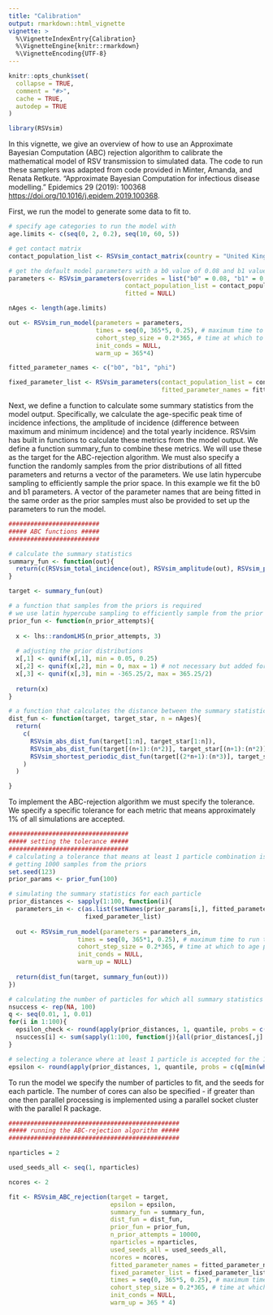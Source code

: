 ```yaml
---
title: "Calibration"
output: rmarkdown::html_vignette
vignette: >
  %\VignetteIndexEntry{Calibration}
  %\VignetteEngine{knitr::rmarkdown}
  %\VignetteEncoding{UTF-8}
---
```


```r
knitr::opts_chunk$set(
  collapse = TRUE,
  comment = "#>",
  cache = TRUE,
  autodep = TRUE
)
```

```r
library(RSVsim)
```

In this vignette, we give an overview of how to use an Approximate Bayesian Computation (ABC) rejection algorithm to calibrate the mathematical model of RSV transmission to simulated data. The code to run these samplers was adapted from code provided in Minter, Amanda, and Renata Retkute. "Approximate Bayesian Computation for infectious disease modelling." Epidemics 29 (2019): 100368 <https://doi.org/10.1016/j.epidem.2019.100368>. 

First, we run the model to generate some data to fit to.

```r

# specify age categories to run the model with
age.limits <- c(seq(0, 2, 0.2), seq(10, 60, 5))

# get contact matrix
contact_population_list <- RSVsim_contact_matrix(country = "United Kingdom", age.limits = age.limits)

# get the default model parameters with a b0 value of 0.08 and b1 value of 0
parameters <- RSVsim_parameters(overrides = list("b0" = 0.08, "b1" = 0.1, "phi" = 0),
                                contact_population_list = contact_population_list,
                                fitted = NULL)

nAges <- length(age.limits)

out <- RSVsim_run_model(parameters = parameters,
                        times = seq(0, 365*5, 0.25), # maximum time to run the model for
                        cohort_step_size = 0.2*365, # time at which to age people\
                        init_conds = NULL,
                        warm_up = 365*4)

fitted_parameter_names <- c("b0", "b1", "phi")

fixed_parameter_list <- RSVsim_parameters(contact_population_list = contact_population_list,
                                          fitted_parameter_names = fitted_parameter_names)

```

Next, we define a function to calculate some summary statistics from the model output. Specifically, we calculate the age-specific peak time of incidence infections, the amplitude of incidence (difference between maximum and minimum incidence) and the total yearly incidence. RSVsim has built in functions to calculate these metrics from the model output. We define a function summary_fun to combine these metrics. We will use these as the target for the ABC-rejection algorithm. We must also specify a function the randomly samples from the prior distributions of all fitted parameters and returns a vector of the parameters. We use latin hypercube sampling to efficiently sample the prior space. In this example we fit the b0 and b1 parameters. A vector of the parameter names that are being fitted in the same order as the prior samples must also be provided to set up the parameters to run the model.

```r

#########################
##### ABC functions #####
#########################

# calculate the summary statistics
summary_fun <- function(out){
  return(c(RSVsim_total_incidence(out), RSVsim_amplitude(out), RSVsim_peak(out)))
}

target <- summary_fun(out)

# a function that samples from the priors is required
# we use latin hypercube sampling to efficiently sample from the prior distributions
prior_fun <- function(n_prior_attempts){
  
  x <- lhs::randomLHS(n_prior_attempts, 3)
  
  # adjusting the prior distributions
  x[,1] <- qunif(x[,1], min = 0.05, 0.25)
  x[,2] <- qunif(x[,2], min = 0, max = 1) # not necessary but added for completeness
  x[,3] <- qunif(x[,3], min = -365.25/2, max = 365.25/2)
  
  return(x)
}

# a function that calculates the distance between the summary statistics is required
dist_fun <- function(target, target_star, n = nAges){
  return(
    c(
      RSVsim_abs_dist_fun(target[1:n], target_star[1:n]),
      RSVsim_abs_dist_fun(target[(n+1):(n*2)], target_star[(n+1):(n*2)]),
      RSVsim_shortest_periodic_dist_fun(target[(2*n+1):(n*3)], target_star[(2*n+1):(n*3)], period = 365.25)
    )
  )

}

```

To implement the ABC-rejection algorithm we must specify the tolerance. We specify a specific tolerance for each metric that means approximately 1% of all simulations are accepted.

```r
#################################
##### setting the tolerance #####
#################################
# calculating a tolerance that means at least 1 particle combination is accepted every 1000 simulation
# getting 1000 samples from the priors
set.seed(123)
prior_params <- prior_fun(100)

# simulating the summary statistics for each particle
prior_distances <- sapply(1:100, function(i){
  parameters_in <- c(as.list(setNames(prior_params[i,], fitted_parameter_names)),
                     fixed_parameter_list)
  
  out <- RSVsim_run_model(parameters = parameters_in,
                   times = seq(0, 365*1, 0.25), # maximum time to run the model for
                   cohort_step_size = 0.2*365, # time at which to age people\
                   init_conds = NULL,
                   warm_up = NULL)
  
  return(dist_fun(target, summary_fun(out)))
})

# calculating the number of particles for which all summary statistics are within the tolerance given different percentiles of the summary statistics 
nsuccess <- rep(NA, 100)
q <- seq(0.01, 1, 0.01)
for(i in 1:100){
  epsilon_check <- round(apply(prior_distances, 1, quantile, probs = c(q[i])), digits = 2)
  nsuccess[i] <- sum(sapply(1:100, function(j){all(prior_distances[,j] <= epsilon_check)}))
}

# selecting a tolerance where at least 1 particle is accepted for the 100 simulations
epsilon <- round(apply(prior_distances, 1, quantile, probs = c(q[min(which(nsuccess >= 1))])), digits = 2)
```

To run the model we specify the number of particles to fit, and the seeds for each particle. The number of cores can also be specified - if greater than one then parallel processing is implemented using a parallel socket cluster with the parallel R package.

```r
###############################################
##### running the ABC-rejection algorithm #####
###############################################

nparticles = 2

used_seeds_all <- seq(1, nparticles)

ncores <- 2

fit <- RSVsim_ABC_rejection(target = target,
                            epsilon = epsilon,
                            summary_fun = summary_fun,
                            dist_fun = dist_fun,
                            prior_fun = prior_fun,
                            n_prior_attempts = 10000,
                            nparticles = nparticles,
                            used_seeds_all = used_seeds_all,
                            ncores = ncores,
                            fitted_parameter_names = fitted_parameter_names,
                            fixed_parameter_list = fixed_parameter_list,
                            times = seq(0, 365*5, 0.25), # maximum time to run the model for
                            cohort_step_size = 0.2*365, # time at which to age people\
                            init_conds = NULL,
                            warm_up = 365 * 4)

```
